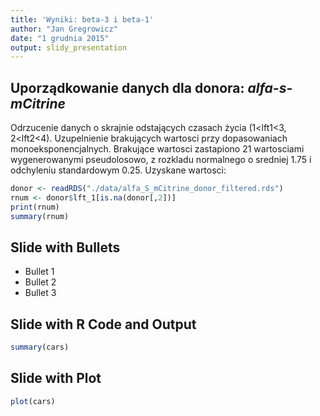 ```yaml
---
title: 'Wyniki: beta-3 i beta-1'
author: "Jan Gregrowicz"
date: "1 grudnia 2015"
output: slidy_presentation
---
```


## Uporządkowanie danych dla donora: *alfa-s-mCitrine*

Odrzucenie danych o skrajnie odstających czasach życia (1<lft1<3, 2<lft2<4). Uzupelnienie brakujących wartosci przy dopasowaniach monoeksponencjalnych. Brakujące wartosci zastapiono 21 wartosciami wygenerowanymi pseudolosowo, z rozkladu normalnego o sredniej 1.75 i odchyleniu standardowym 0.25. Uzyskane wartosci:

```r
donor <- readRDS("./data/alfa_S_mCitrine_donor_filtered.rds")
rnum <- donor$lft_1[is.na(donor[,2])]
print(rnum)
summary(rnum)
```

## Slide with Bullets

- Bullet 1
- Bullet 2
- Bullet 3

## Slide with R Code and Output

```r
summary(cars)
```

## Slide with Plot

```r
plot(cars)
```

